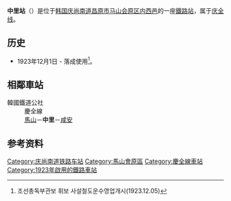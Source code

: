 {{朝鮮半島車站資訊
|公司色 = #0066b3
|文字色 = 
|站名 = 中里站<br />{{lang|en|Jungni}}
|圖片 = Korail0jungni.jpg
|pxl = 
|圖片說明 =
|車站編號 = 
|前一站 = [[马山站|马山]]
|前一站距離 = 6.6
|後一站距離 = 8.9
|後一站 = [[咸安站|咸安]]
|距離 =48.7
|起點站 = [[三浪津站|三浪津]]
|所屬路線 = [[庆全线|庆全线]]
|諺文 = 중리역
|朝鮮漢字 = 中里驛
|文觀部式 =Jungni-yeok 
|馬-賴式 =
|副站名 = 
|停站路線數 = 
|所屬公司 = [[韩国铁道公社|韩国铁道公社]]
|所在地 =[[庆尚南道|庆尚南道]][[昌原市|昌原市]][[马山会原区|马山会原区]][[内西邑|内西邑]]
|車站構造 = 地面車站
|月台配置 = 2面2线
|啟用年月日 =1923年12月1日 
|廢站年月日 = 
|上下車人次 =
|統計年度 =
|轉車 = 
|備註 = 
|全寬備註 = 
}}

'''中里站'''（{{kor|諺=중리역|漢=中里驛|羅=Jungni yeok|f=y}}）是位于[[韩国|韩国]][[庆尚南道|庆尚南道]][[昌原市|昌原市]][[马山会原区|马山会原区]][[内西邑|内西邑]]的一座[[鐵路站|鐵路站]]，属于[[庆全线|庆全线]]。

== 历史 ==
*1923年12月1日 - 落成使用<ref>조선총독부관보 휘보 사설철도운수영업개시(1923.12.05)</ref>。

== 相鄰車站 ==
;韓國鐵道公社
:慶全線
:[[馬山站|馬山]]－'''中里'''－[[咸安站|咸安]]

== 参考资料 ==
{{reflist}}

{{庆全线}}
{{无穷花号}}

[[Category:庆尚南道铁路车站|Category:庆尚南道铁路车站]]
[[Category:馬山會原區|Category:馬山會原區]]
[[Category:慶全線車站|Category:慶全線車站]]
[[Category:1923年啟用的鐵路車站|Category:1923年啟用的鐵路車站]]